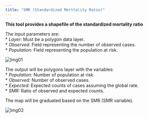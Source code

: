 ```yaml
---
title: "SMR (Standardized Morttality Ratio)"
---
```


**This tool provides a shapefile of the standardized mortality ratio** 

The input parameters are:  
* *Layer:* Must be a polygon data layer.  
* *Observed:* Field representing the number of observed cases.  
* *Population:* Field representing the population at risk.  

<img src="Images/SMR01.jpg" alt="Img01"/>

The output will be polygons layer with the variables:  
* *Population:* Number of population at risk.  
* *Observed:* Number of observed cases.  
* *Expected:* Expected counts of cases assuming the global rate.  
* *SMR:* Ratio of observed and expected counts.  

  
The map will be graduated based on the SMR (SMR variable).  

<img src="Images/SMR02.jpg" alt="Img02"/>
